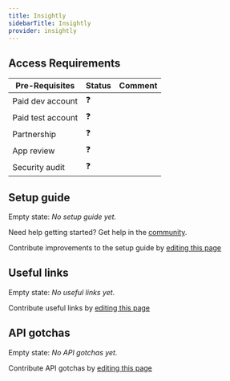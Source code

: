 ```yaml
---
title: Insightly
sidebarTitle: Insightly
provider: insightly
---
```



<Overview />
<PreBuiltTooling provider={providers[pageMetadata.provider]} />
<PreBuiltUseCases />

## Access Requirements

| Pre-Requisites | Status | Comment|
| - | - | - |
| Paid dev account | ❓ |  |
| Paid test account | ❓ |  | 
| Partnership | ❓ | |
| App review | ❓ |  |
| Security audit | ❓ | |

## Setup guide

Empty state: _No setup guide yet._

<Tip>Need help getting started? Get help in the [community](https://nango.dev/slack).</Tip>

<Note>Contribute improvements to the setup guide by [editing this page](https://github.com/nangohq/nango/tree/master/docs-v2/integrations/all/insightly.mdx)</Note>

## Useful links

Empty state: _No useful links yet._

<Note>Contribute useful links by [editing this page](https://github.com/nangohq/nango/tree/master/docs-v2/integrations/all/insightly.mdx)</Note>

## API gotchas

Empty state: _No API gotchas yet._

<Note>Contribute API gotchas by [editing this page](https://github.com/nangohq/nango/tree/master/docs-v2/integrations/all/hubspot.mdx)</Note>
